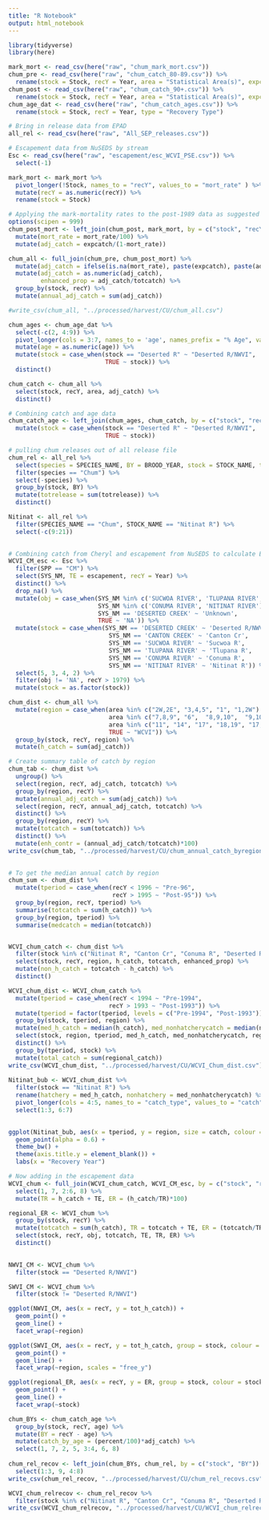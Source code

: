 ```yaml
---
title: "R Notebook"
output: html_notebook
---
```



```r
library(tidyverse)
library(here)

mark_mort <- read_csv(here("raw", "chum_mark_mort.csv"))
chum_pre <- read_csv(here("raw", "chum_catch_80-89.csv")) %>%
  rename(stock = Stock, recY = Year, area = "Statistical Area(s)", expcatch = "Enhanced Catch", totcatch = "Total Catch By Area", enhanced_prop = "% Enhanced Contribution")
chum_post <- read_csv(here("raw", "chum_catch_90+.csv")) %>%
  rename(stock = Stock, recY = Year, area = "Statistical Area(s)", expcatch = "Expanded Catch", totcatch = "Total Catch By Area", enhanced_prop = "Enhanced % Catch")
chum_age_dat <- read_csv(here("raw", "chum_catch_ages.csv")) %>%
  rename(stock = Stock, recY = Year, type = "Recovery Type")

# Bring in release data from EPAD
all_rel <- read_csv(here("raw", "All_SEP_releases.csv"))

# Escapement data from NuSEDS by stream
Esc <- read_csv(here("raw", "escapement/esc_WCVI_PSE.csv")) %>%
  select(-1)

```
```r
mark_mort <- mark_mort %>%
  pivot_longer(!Stock, names_to = "recY", values_to = "mort_rate" ) %>%
  mutate(recY = as.numeric(recY)) %>%
  rename(stock = Stock)

# Applying the mark-mortality rates to the post-1989 data as suggested by Cheryl (pre-1990 data already have it included)
options(scipen = 999)
chum_post_mort <- left_join(chum_post, mark_mort, by = c("stock", "recY")) %>%
  mutate(mort_rate = mort_rate/100) %>%
  mutate(adj_catch = expcatch/(1-mort_rate))

chum_all <- full_join(chum_pre, chum_post_mort) %>%
  mutate(adj_catch = ifelse(is.na(mort_rate), paste(expcatch), paste(adj_catch))) %>%
  mutate(adj_catch = as.numeric(adj_catch),
         enhanced_prop = adj_catch/totcatch) %>%
  group_by(stock, recY) %>%
  mutate(annual_adj_catch = sum(adj_catch))

#write_csv(chum_all, "../processed/harvest/CU/chum_all.csv")

chum_ages <- chum_age_dat %>%
  select(-c(2, 4:9)) %>%
  pivot_longer(cols = 3:7, names_to = 'age', names_prefix = "% Age", values_to = 'percent', values_drop_na = TRUE) %>%
  mutate(age = as.numeric(age)) %>%
  mutate(stock = case_when(stock == "Deserted R" ~ "Deserted R/NWVI",
                           TRUE ~ stock)) %>%
  distinct()

chum_catch <- chum_all %>%
  select(stock, recY, area, adj_catch) %>%
  distinct()

# Combining catch and age data
chum_catch_age <- left_join(chum_ages, chum_catch, by = c("stock", "recY")) %>%
  mutate(stock = case_when(stock == "Deserted R" ~ "Deserted R/NWVI",
                           TRUE ~ stock))

# pulling chum releases out of all release file
chum_rel <- all_rel %>%
  select(species = SPECIES_NAME, BY = BROOD_YEAR, stock = STOCK_NAME, totrelease = TotalRelease) %>%
  filter(species == "Chum") %>%
  select(-species) %>%
  group_by(stock, BY) %>%
  mutate(totrelease = sum(totrelease)) %>%
  distinct()

Nitinat <- all_rel %>%
  filter(SPECIES_NAME == "Chum", STOCK_NAME == "Nitinat R") %>%
  select(-c(9:21))
  
```

```r
# Combining catch from Cheryl and escapement from NuSEDS to calculate ERs
WCVI_CM_esc <- Esc %>%
  filter(SPP == "CM") %>%
  select(SYS_NM, TE = escapement, recY = Year) %>%
  distinct() %>%
  drop_na() %>%
  mutate(obj = case_when(SYS_NM %in% c('SUCWOA RIVER', 'TLUPANA RIVER', 'CANTON CREEK') ~ 'Rebuild',
                         SYS_NM %in% c('CONUMA RIVER', 'NITINAT RIVER') ~ 'Harvest',
                         SYS_NM == 'DESERTED CREEK' ~ 'Unknown',
                         TRUE ~ 'NA')) %>%
  mutate(stock = case_when(SYS_NM == 'DESERTED CREEK' ~ 'Deserted R/NWVI',
                            SYS_NM == 'CANTON CREEK' ~ 'Canton Cr',
                            SYS_NM == 'SUCWOA RIVER' ~ 'Sucwoa R', 
                            SYS_NM == 'TLUPANA RIVER' ~ 'Tlupana R',
                            SYS_NM == 'CONUMA RIVER' ~ 'Conuma R',
                            SYS_NM == 'NITINAT RIVER' ~ 'Nitinat R')) %>%
  select(5, 3, 4, 2) %>%
  filter(obj != 'NA', recY > 1979) %>%
  mutate(stock = as.factor(stock))
```



```r
chum_dist <- chum_all %>%
  mutate(region = case_when(area %in% c("2W,2E", "3,4,5", "1", "1,2W") ~ "NCST",
                            area %in% c("7,8,9", "6",  "8,9,10",  "9,10", "10", "6,7") ~ "CCST",
                            area %in% c("11", "14", "17", "18,19", "17,18", "15,16", "29") ~ "SOG",
                            TRUE ~ "WCVI")) %>%
  group_by(stock, recY, region) %>%
  mutate(h_catch = sum(adj_catch))

# Create summary table of catch by region
chum_tab <- chum_dist %>%
  ungroup() %>%
  select(region, recY, adj_catch, totcatch) %>%
  group_by(region, recY) %>%
  mutate(annual_adj_catch = sum(adj_catch)) %>%
  select(region, recY, annual_adj_catch, totcatch) %>%
  distinct() %>%
  group_by(region, recY) %>%
  mutate(totcatch = sum(totcatch)) %>%
  distinct() %>%
  mutate(enh_contr = (annual_adj_catch/totcatch)*100)
write_csv(chum_tab, "../processed/harvest/CU/chum_annual_catch_byregion.csv")
  

# To get the median annual catch by region
chum_sum <- chum_dist %>%
  mutate(tperiod = case_when(recY < 1996 ~ "Pre-96",
                             recY > 1995 ~ "Post-95")) %>%
  group_by(region, recY, tperiod) %>%
  summarise(totcatch = sum(h_catch)) %>%
  group_by(region, tperiod) %>%
  summarise(medcatch = median(totcatch))


WCVI_chum_catch <- chum_dist %>%
  filter(stock %in% c("Nitinat R", "Canton Cr", "Conuma R", "Deserted R/NWVI", "Sucwoa R", "Tlupana R")) %>%
  select(stock, recY, region, h_catch, totcatch, enhanced_prop) %>%
  mutate(non_h_catch = totcatch - h_catch) %>%
  distinct()

WCVI_chum_dist <- WCVI_chum_catch %>%
  mutate(tperiod = case_when(recY < 1994 ~ "Pre-1994",
                            recY > 1993 ~ "Post-1993")) %>%
  mutate(tperiod = factor(tperiod, levels = c("Pre-1994", "Post-1993"))) %>%
  group_by(stock, tperiod, region) %>%
  mutate(med_h_catch = median(h_catch), med_nonhatcherycatch = median(non_h_catch), regional_catch = med_h_catch + med_nonhatcherycatch) %>%
  select(stock, region, tperiod, med_h_catch, med_nonhatcherycatch, regional_catch) %>%
  distinct() %>%
  group_by(tperiod, stock) %>%
  mutate(total_catch = sum(regional_catch))
write_csv(WCVI_chum_dist, "../processed/harvest/CU/WCVI_Chum_dist.csv")
  
Nitinat_bub <- WCVI_chum_dist %>%
  filter(stock == "Nitinat R") %>%
  rename(hatchery = med_h_catch, nonhatchery = med_nonhatcherycatch) %>%
  pivot_longer(cols = 4:5, names_to = "catch_type", values_to = "catch") %>%
  select(1:3, 6:7)
  

ggplot(Nitinat_bub, aes(x = tperiod, y = region, size = catch, colour = catch_type )) +
  geom_point(alpha = 0.6) +
  theme_bw() +
  theme(axis.title.y = element_blank()) +
  labs(x = "Recovery Year")

# Now adding in the escapement data
WCVI_chum <- full_join(WCVI_chum_catch, WCVI_CM_esc, by = c("stock", "recY")) %>%
  select(1, 7, 2:6, 8) %>%
  mutate(TR = h_catch + TE, ER = (h_catch/TR)*100)

regional_ER <- WCVI_chum %>%
  group_by(stock, recY) %>%
  mutate(totcatch = sum(h_catch), TR = totcatch + TE, ER = (totcatch/TR)*100) %>%
  select(stock, recY, obj, totcatch, TE, TR, ER) %>%
  distinct()
  

NWVI_CM <- WCVI_chum %>%
  filter(stock == "Deserted R/NWVI") 

SWVI_CM <- WCVI_chum %>%
  filter(stock != "Deserted R/NWVI")

ggplot(NWVI_CM, aes(x = recY, y = tot_h_catch)) +
  geom_point() + 
  geom_line() + 
  facet_wrap(~region)

ggplot(SWVI_CM, aes(x = recY, y = tot_h_catch, group = stock, colour = stock)) +
  geom_point() + 
  geom_line() + 
  facet_wrap(~region, scales = "free_y")

ggplot(regional_ER, aes(x = recY, y = ER, group = stock, colour = stock)) +
  geom_point() + 
  geom_line() +
  facet_wrap(~stock)

```

```r
chum_BYs <- chum_catch_age %>%
  group_by(stock, recY, age) %>%
  mutate(BY = recY - age) %>%
  mutate(catch_by_age = (percent/100)*adj_catch) %>%
  select(1, 7, 2, 5, 3:4, 6, 8)
  
chum_rel_recov <- left_join(chum_BYs, chum_rel, by = c("stock", "BY")) %>%
  select(1:3, 9, 4:8)
write_csv(chum_rel_recov, "../processed/harvest/CU/chum_rel_recovs.csv")  

WCVI_chum_relrecov <- chum_rel_recov %>%
  filter(stock %in% c("Nitinat R", "Canton Cr", "Conuma R", "Deserted R/NWVI", "Sucwoa R", "Tlupana R"))
write_csv(WCVI_chum_relrecov, "../processed/harvest/CU/WCVI_chum_relrecov.csv")  


```
